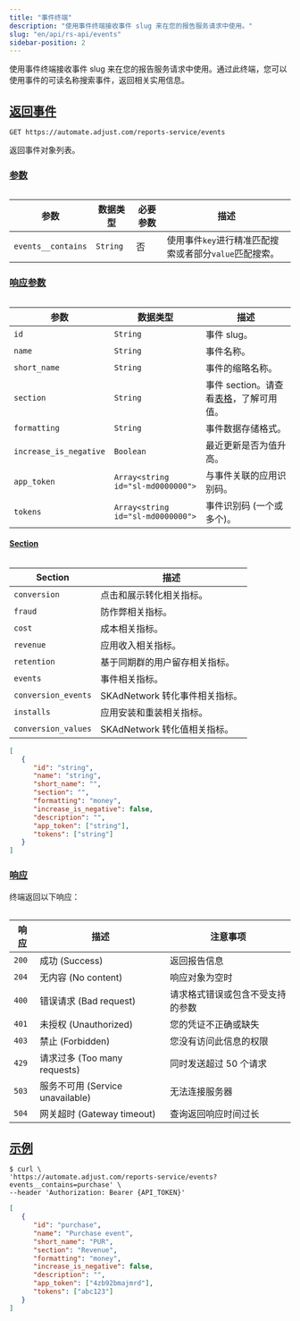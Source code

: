 ```yaml
---
title: "事件终端"
description: "使用事件终端接收事件 slug 来在您的报告服务请求中使用。"
slug: "en/api/rs-api/events"
sidebar-position: 2
---
```

使用事件终端接收事件 slug 来在您的报告服务请求中使用。通过此终端，您可以使用事件的可读名称搜索事件，返回相关实用信息。

[返回事件](return-events)
---------------------

```http
GET https://automate.adjust.com/reports-service/events
```

返回事件对象列表。

### [参数](parameters)

<table> 

|         参数         |   数据类型   | 必要参数 |                描述                 |
|--------------------|----------|------|-----------------------------------|
| `events__contains` | `String` | 否    | 使用事件`key`进行精准匹配搜索或者部分`value`匹配搜索。 |

</Table> 

### [响应参数](response-parameters)

<table> 

|           参数           |               数据类型                |                       描述                       |
|------------------------|-----------------------------------|------------------------------------------------|
| `id`                   | `String`                          | 事件 slug。                                       |
| `name`                 | `String`                          | 事件名称。                                          |
| `short_name`           | `String`                          | 事件的缩略名称。                                       |
| `section`              | `String`                          | 事件 section。请查看[表格](#rs-events-sections)，了解可用值。 |
| `formatting`           | `String`                          | 事件数据存储格式。                                      |
| `increase_is_negative` | `Boolean`                         | 最近更新是否为值升高。                                    |
| `app_token`            | `Array<string id="sl-md0000000">` | 与事件关联的应用识别码。                                   |
| `tokens`               | `Array<string id="sl-md0000000">` | 事件识别码 \(一个或多个\)。                             |

</Table> 

#### [Section](sections)

<table> 

|       Section       |          描述           |
|---------------------|-----------------------|
| `conversion`        | 点击和展示转化相关指标。          |
| `fraud`             | 防作弊相关指标。              |
| `cost`              | 成本相关指标。               |
| `revenue`           | 应用收入相关指标。             |
| `retention`         | 基于同期群的用户留存相关指标。       |
| `events`            | 事件相关指标。               |
| `conversion_events` | SKAdNetwork 转化事件相关指标。 |
| `installs`          | 应用安装和重装相关指标。          |
| `conversion_values` | SKAdNetwork 转化值相关指标。  |

</Table> 

```json
[
   {
      "id": "string",
      "name": "string",
      "short_name": "",
      "section": "",
      "formatting": "money",
      "increase_is_negative": false,
      "description": "",
      "app_token": ["string"],
      "tokens": ["string"]
   }
]
```

### [响应](responses)

终端返回以下响应：
<table> 

|  响应   |               描述                |       注意事项       |
|-------|---------------------------------|------------------|
| `200` | 成功 \(Success\)                | 返回报告信息           |
| `204` | 无内容 \(No content\)            | 响应对象为空时          |
| `400` | 错误请求 \(Bad request\)          | 请求格式错误或包含不受支持的参数 |
| `401` | 未授权 \(Unauthorized\)          | 您的凭证不正确或缺失       |
| `403` | 禁止 \(Forbidden\)              | 您没有访问此信息的权限      |
| `429` | 请求过多 \(Too many requests\)    | 同时发送超过 50 个请求    |
| `503` | 服务不可用 \(Service unavailable\) | 无法连接服务器          |
| `504` | 网关超时 \(Gateway timeout\)      | 查询返回响应时间过长       |

</Table> 

[示例](example)
-------------

```console
$ curl \
'https://automate.adjust.com/reports-service/events?events__contains=purchase' \
--header 'Authorization: Bearer {API_TOKEN}'
```

```json
[
   {
      "id": "purchase",
      "name": "Purchase event",
      "short_name": "PUR",
      "section": "Revenue",
      "formatting": "money",
      "increase_is_negative": false,
      "description": "",
      "app_token": ["4zb92bmajmrd"],
      "tokens": ["abc123"]
   }
]
```

